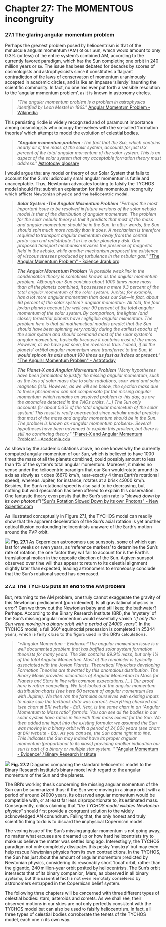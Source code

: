Chapter 27: The MOMENTOUS incongruity
===========================================

### 27.1 The glaring angular momentum problem

Perhaps the greatest problem posed by heliocentrism is that of the minuscule angular momentum (AM) of our Sun, which would amount to only 0.3% (or less) of the entire system’s combined AM, according to the currently favored paradigm, which has the Sun completing one orbit in 240 million years or so. The issue has been debated for decades by scores of cosmologists and astrophysicists since it constitutes a flagrant contradiction of the laws of conservation of momentum unanimously accepted in academic circles, and is like an impasse ‘silently’ haunting the scientific community. In fact, no one has ever put forth a sensible resolution to the ‘angular momentum problem’, as it is known in astronomy circles.  

> _"The angular momentum problem is a problem in astrophysics identified by Leon Mestel in 1965."_ [Angular Momentum Problem - Wikipedia](https://en.wikipedia.org/wiki/Angular_momentum_problem)

This persisting riddle is widely recognized and of paramount importance among cosmologists who occupy themselves with the so-called ‘formation theories’ which attempt to model the evolution of celestial bodies.

> _**"Angular momentum problem** : The fact that the Sun, which contains nearly all of the mass of the solar system, accounts for just 0.3 percent of the total angular momentum of the solar system. This is an aspect of the solar system that any acceptable formation theory must address."_ [Astrotoday glossary](https://lifeng.lamost.org/courses/astrotoday/CHAISSON/GLOSSARY/GLOSS_A.HTM#angular%20momentum%20problem)

I would argue that any model or theory of our Solar System that fails to account for the Sun’s ludicrously small angular momentum is futile and unacceptable. Thus, Newtonian advocates looking to falsify the TYCHOS model should first submit an explanation for this momentous incongruity which afflicts Newtonian physics and the heliocentric model. 

> _**Solar System -The Angular Momentum Problem** "Perhaps the most important issue to be resolved in future versions of the solar nebula model is that of the distribution of angular momentum. The problem for the solar nebula theory is that it predicts that most of the mass and angular momentum should be in the Sun. In other words, the Sun should spin much more rapidly than it does. A mechanism is therefore required to transport angular momentum away from the central proto-sun and redistribute it in the outer planetary disk. One proposed transport mechanism invokes the presence of magnetic field in the nebula, while another mechanism proposed the existence of viscous stresses produced by turbulence in the nebular gas."_ ["The Angular Momentum Problem" - Science Jrank.org](https://science.jrank.org/pages/6266/Solar-System-angular-momentum-problem.html)

> _**The Angular Momentum Problem** "A possible weak link in the condensation theory is sometimes known as the angular momentum problem. Although our Sun contains about 1000 times more mass than all the planets combined, it possesses a mere 0.3 percent of the total angular momentum of the solar system. Jupiter, for example, has a lot more angular momentum than does our Sun—in fact, about 60 percent of the solar system's angular momentum. All told, the four jovian planets account for well over 99 percent of the total angular momentum of the solar system. By comparison, the lighter (and closer) terrestrial planets have negligible angular momentum. The problem here is that all mathematical models predict that the Sun should have been spinning very rapidly during the earliest epochs of the solar system and should command most of the solar system's angular momentum, basically because it contains most of the mass. However, as we have just seen, the reverse is true. Indeed, if all the planets' orbital angular momentum were transferred to the Sun, **it would spin on its axis about 100 times as fast as it does at present**."_ ["The Angular Momentum Problem" - Astrotoday](https://lifeng.lamost.org/courses/astrotoday/CHAISSON/AT315/HTML/AT31505.HTM)

> _**The Planet-X and Angular Momentum Problem** "Many hypotheses have been formulated to justify the missing angular momentum, such as the loss of solar mass due to solar radiations, solar wind and solar magnetic ﬁeld. However, as we will see below, the ejection mass due to these phenomena can not compensate for the missing angular momentum, which remains an unsolved problem to this day, as are the anomalies detected in the TNOs orbits. (...) The Sun only accounts for about 0.6% of the total angular momentum of the solar system! This result is really unexpected since nebular model predicts that most of the mass and angular momentum should be in the Sun. The problem is known as «angular momentum problem». Several hypotheses have been advanced to explain this problem, but there is still no convincing theory."_ ["Planet-X and Angular Momentum Problem" - Academia.edu](https://www.academia.edu/32890375/The_Planet-X_and_Angular_Momentum_Problem)

As shown by the academic citations above, no one knows why the currently computed angular momentum of our Sun, which is believed to have 1000 times the mass of all the planets combined, could possibly amount to less than 1% of the system’s total angular momentum. Moreover, it makes no sense under the heliocentric paradigm that our Sun would rotate around its axis as slowly as it does (6670 km/h, near-exactly 4 times Earth’s rotational speed), whereas Jupiter, for instance, rotates at a brisk 43000 km/h. Besides, the Sun’s rotational speed is also said to be decreasing, but nothing but wild speculation has been offered to explain this observation. One fantastic theory even posits that the Sun’s spin rate is _“slowed down by its own photons”!_ ["Sun's Rotation Slowed Down by its own Photons" - New Scientist.com](https://www.newscientist.com/article/2120202-suns-rotation-is-slowed-down-by-its-own-photons/) 

As illustrated conceptually in Figure 27.1, the TYCHOS model can readily show that the apparent deceleration of the Sun’s axial rotation is yet another optical illusion confounding heliocentrists unaware of the Earth’s motion around the PVP orbit. 

![](https://septclues.com/TYCHOS/SUN_deceleration_illusion_01.jpg)
**Fig. 27.1** As Copernican astronomers use sunspots, some of which can last for weeks or even years, as ‘reference markers’ to determine the Sun’s rate of rotation, the one factor they will fail to account for is the Earth’s translational motion in the opposite direction of the Sun. A given sunspot observed over time will thus appear to return to its celestial alignment slightly later than expected, leading astronomers to erroneously conclude that the Sun’s rotational speed has decreased.

### 27.2 The TYCHOS puts an end to the AM problem
 
But, returning to the AM problem, one truly cannot exaggerate the gravity of this Newtonian predicament (pun intended). Is all gravitational physics in error? Can we throw out the Newtonian baby and still keep the bathwater? Perhaps. According to the Binary Research Institute (BRI), the ‘mystery’ of the Sun’s missing angular momentum would essentially vanish _“if only the Sun were moving in a binary orbit with a period of 24000 years”._ In the TYCHOS model, a full 360° equinoctial precession is completed in 25344 years, which is fairly close to the figure used in the BRI’s calculations.

> _"**Angular Momentum - Evidence*:*The angular momentum issue is a well documented problem that has baffled solar system formation theorists for many years. The Sun contains 99.9% mass, but only 1% of the total Angular Momentum. Most of the remainder is typically associated with the Jovian Planets. Theoretical Physicists developing Formation Theories are thwarted by this anomalous distribution. The Binary Model provides allocations of Angular Momentum to Mass for Planets and Stars in line with common expectations. [...] Our proof here is rather compelling. We first looked at the angular momentum distribution charts (see here 60 percent of angular momentum lies with Jupiter). We then ran the formulas ourselves with existing inputs to make sure the textbook data was correct. Everything checked out (see chart at BRI website - Ed). Next, is the same chart in an “Angular Momentum to Mass ratio” formula. You can see all the bodies in our solar system have ratios in line with their mass except for the Sun. We then added one input into the existing formula: we assumed the Sun was moving in a binary orbit with a period of 24,000 years (see chart at BRI website - Ed). As you can see, the Sun came right into line. This indicates the Sun may indeed have its proper angular momentum (proportional to its mass) providing another indication our sun is part of a binary or multiple star system. "_ ["Angular Momentum - Evidence" / Binary Research Institute](http://binaryresearchinstitute.com/bri/evidence/angular-momentum/) 

![](https://septclues.com/TYCHOS/AngularMomentum_of_the_SUN_01.jpg)
**Fig. 27.2** Diagrams comparing the standard heliocentric model to the Binary Research Institute’s binary model with regard to the angular momentum of the Sun and the planets.

The BRI’s working thesis concerning the missing angular momentum of the Sun can be summarized thus: if the Sun were moving in a binary orbit with a period of around 24000 years, its observed angular momentum would be compatible with, or at least far less disproportionate to, its estimated mass. Consequently, critics claiming that _“the TYCHOS model violates Newtonian physics”_ should first provide a congruent solution to the widely acknowledged AM conundrum. Failing that, the only honest and truly scientific thing to do is to discard the unphysical Copernican model. 

The vexing issue of the Sun’s missing angular momentum is not going away, no matter what excuses are dreamed up or how hard heliocentrists try to make us believe the matter was settled long ago. Interestingly, the TYCHOS paradigm not only completely dissipates this pesky ‘mystery’ but may even help rescue Newtonian physics from its own contradictions. In the TYCHOS, the Sun has just about the amount of angular momentum predicted by Newtonian physics, considering its reasonably short ‘local’ orbit, rather than the gigantic, 240 million-year orbit posited by heliocentrists. The Sun’s orbit intersects that of its binary companion, Mars, as observed in all binary systems, but this essential fact is not even remotely considered by astronomers entrapped in the Copernican belief system.

The following three chapters will be concerned with three different types of celestial bodies: stars, asteroids and comets. As we shall see, their observed motions in our skies are not only perfectly consistent with the TYCHOS model but can also be used to falsify heliocentrism. In fact, all three types of celestial bodies corroborate the tenets of the TYCHOS model, each one in its own way. 

